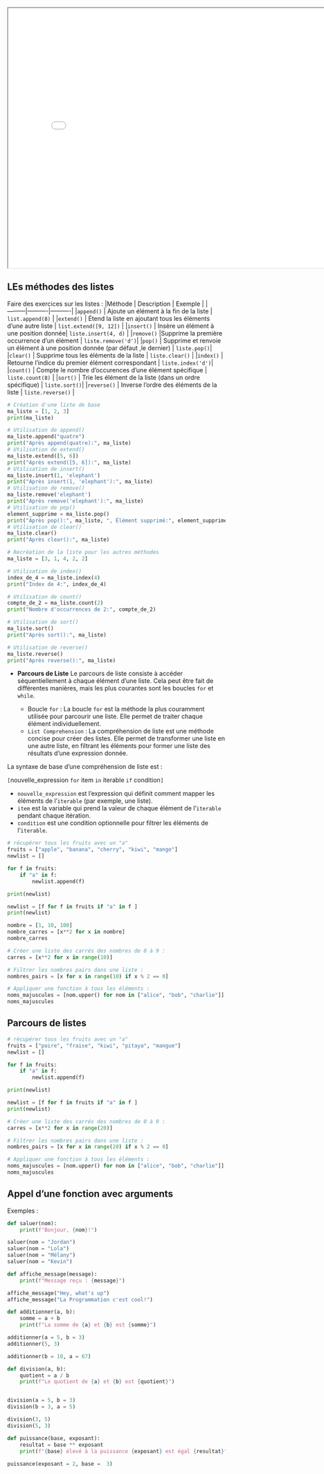 <iframe src="Exercices/example.html"width="800px"height="600px"></iframe>





## LEs méthodes des listes
Faire des exercices sur les listes : 
|Méthode | Description | Exemple | 
|---------|----------|----------|
|```append()``` | Ajoute un élément à la fin de la liste | ```list.append(8)``` | 
|```extend()``` | Étend la liste en ajoutant tous les éléments d'une autre liste | ```list.extend([9, 12])``` | 
|```insert()``` | Insère un élément à une position donnée| ```liste.insert(4, d)``` | 
|```remove()``` |Supprime la première occurrence d'un élément | ```liste.remove('d')```| 
|```pop()``` | Supprime et renvoie un élément à une position donnée (par défaut ,le dernier) | ```liste.pop()```| 
|```clear()``` | Supprime tous les éléments de la liste | ```liste.clear()``` | 
|```index()``` | Retourne l'indice du premier élément correspondant | ```liste.index('d')```| 
|```count()``` | Compte le nombre d'occurences d'une élément spécifique | ```liste.count(8)``` | 
|```sort()``` | Trie les élément de la liste (dans un ordre spécifique) | ```liste.sort()```| 
|```reverse()``` | Inverse l'ordre des éléments de la liste | ```liste.reverse()``` | 


```python
# Création d'une liste de base
ma_liste = [1, 2, 3]
print(ma_liste)
```

```python
# Utilisation de append()
ma_liste.append("quatre")
print("Après append(quatre):", ma_liste)
# Utilisation de extend()
ma_liste.extend([5, 6])
print("Après extend([5, 6]):", ma_liste)
# Utilisation de insert()
ma_liste.insert(1, 'elephant')
print("Après insert(1, 'elephant'):", ma_liste)
# Utilisation de remove()
ma_liste.remove('elephant')
print("Après remove('elephant'):", ma_liste)
# Utilisation de pop()
element_supprime = ma_liste.pop()
print("Après pop():", ma_liste, ", Élément supprimé:", element_supprime)
# Utilisation de clear()
ma_liste.clear()
print("Après clear():", ma_liste)
```
```python
# Recréation de la liste pour les autres méthodes
ma_liste = [3, 1, 4, 2, 2]
```
```python
# Utilisation de index()
index_de_4 = ma_liste.index(4)
print("Index de 4:", index_de_4)

# Utilisation de count()
compte_de_2 = ma_liste.count(2)
print("Nombre d'occurrences de 2:", compte_de_2)

# Utilisation de sort()
ma_liste.sort()
print("Après sort():", ma_liste)

# Utilisation de reverse()
ma_liste.reverse()
print("Après reverse():", ma_liste)
```







* **Parcours de Liste** Le parcours de liste consiste à accéder séquentiellement à chaque élément d'une liste. Cela peut être fait de différentes manières, mais les plus courantes sont les boucles ```for``` et ```while```.

    + Boucle ```for``` : La boucle ```for``` est la méthode la plus couramment utilisée pour parcourir une liste. Elle permet de traiter chaque élément individuellement.
    + ```List Comprehension``` : La compréhension de liste est une méthode concise pour créer des listes. Elle permet de transformer une liste en une autre liste, en filtrant les éléments pour former une liste des résultats d'une expression donnée.

La syntaxe de base d'une compréhension de liste est :

```[```nouvelle_expression ```for``` item ```in``` iterable ```if``` condition```]```

* ```nouvelle_expression``` est l'expression qui définit comment mapper les éléments de l'```iterable``` (par exemple, une liste).
* ```item``` est la variable qui prend la valeur de chaque élément de l'```iterable``` pendant chaque itération.
* ```condition``` est une condition optionnelle pour filtrer les éléments de l'```iterable```.

```python
# récupérer tous les fruits avec un "a"
fruits = ["apple", "banana", "cherry", "kiwi", "mango"]
newlist = []

for f in fruits:
    if "a" in f:
        newlist.append(f)

print(newlist)
```

```python
newlist = [f for f in fruits if "a" in f ]
print(newlist)
```

```python
nombre = [1, 10, 100]
nombre_carres = [x**2 for x in nombre]
nombre_carres
```

```python
# Créer une liste des carrés des nombres de 0 à 9 :
carres = [x**2 for x in range(10)]
```
```python
# Filtrer les nombres pairs dans une liste :
nombres_pairs = [x for x in range(10) if x % 2 == 0]
```
```python
# Appliquer une fonction à tous les éléments :
noms_majuscules = [nom.upper() for nom in ["alice", "bob", "charlie"]]
noms_majuscules
```






## Parcours de listes
```python
# récupérer tous les fruits avec un "a"
fruits = ["poire", "fraise", "kiwi", "pitaya", "mangue"]
newlist = []

for f in fruits:
    if "a" in f:
        newlist.append(f)

print(newlist)
```



```python
newlist = [f for f in fruits if "a" in f ]
print(newlist)
```
```python
# Créer une liste des carrés des nombres de 0 à 9 :
carres = [x**2 for x in range(20)]
```
```python
# Filtrer les nombres pairs dans une liste :
nombres_pairs = [x for x in range(20) if x % 2 == 0]
```
```python
# Appliquer une fonction à tous les éléments :
noms_majuscules = [nom.upper() for nom in ["alice", "bob", "charlie"]]
noms_majuscules
```







## Appel d'une fonction avec arguments
Exemples :
```python
def saluer(nom):
    print(f"Bonjour, {nom}!")
```
```python
saluer(nom = "Jordan")
saluer(nom = "Lola")
saluer(nom = "Mélany")
saluer(nom = "Kevin")
```
```python
def affiche_message(message):
    print(f"Message reçu : {message}")

affiche_message("Hey, what's up")
affiche_message("La Programmation c'est cool!")
```
```python
def additionner(a, b):
    somme = a + b
    print(f"La somme de {a} et {b} est {somme}")
```
```python
additionner(a = 5, b = 3)
additionner(5, 3)
```
```python
additionner(b = 10, a = 67)
```
```python
def division(a, b):
    quotient = a / b
    print(f"Le quotient de {a} et {b} est {quotient}")


division(a = 5, b = 3)
division(b = 3, a = 5)

division(3, 5)
division(5, 3)
```
```python
def puissance(base, exposant):
    resultat = base ** exposant
    print(f"{base} élevé à la puissance {exposant} est égal {resultat}")
    
puissance(exposant = 2, base =  3)
```